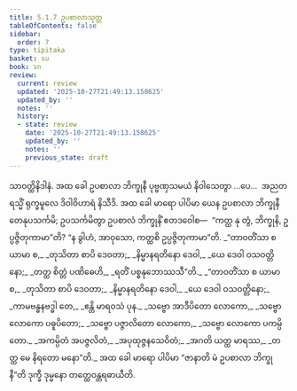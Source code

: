 ```yaml
---
title: 5.1.7 ဥပစာလာသုတ္တ
tableOfContents: false
sidebar:
  order: 7
type: tipitaka
basket: su
book: sn
review:
  current: review
  updated: '2025-10-27T21:49:13.158625'
  updated_by: ''
  notes: ''
  history:
  - state: review
    date: '2025-10-27T21:49:13.158625'
    updated_by: ''
    notes: ''
    previous_state: draft
---
```



<ReviewStatus review={frontmatter.review} showDetails={true} />

<HypothesisAnnotation frontmatter={frontmatter} />

<DynamicBreadcrumb />

<Division number="168" book="sn" e="ch" v="18" p="304">

<Paragraph number="978" book="sn">
သာဝတ္ထိနိဒါနံ. အထ ခေါ ဥပစာလာ ဘိက္ခုနီ ပုဗ္ဗဏှသမယံ နိဝါသေတွာ …ပေ…  အညတရသ္မိံ ရုက္ခမူလေ ဒိဝါဝိဟာရံ နိသီဒိ. အထ ခေါ မာရော ပါပိမာ ယေန ဥပစာလာ ဘိက္ခုနီ တေနုပသင်္ကမိ; ဥပသင်္ကမိတွာ ဥပစာလံ ဘိက္ခုနိံ ဧတဒဝေါစ—  “ကတ္ထ နု တွံ, ဘိက္ခုနိ, ဥပ္ပဇ္ဇိတုကာမာ”တိ? “န ခွါဟံ, အာဝုသော, ကတ္ထစိ ဥပ္ပဇ္ဇိတုကာမာ”တိ.
</Paragraph>

<Paragraph number="979" type="verses" book="sn">
_“တာဝတိံသာ စ ယာမာ စ,_  
_တုသိတာ စာပိ ဒေဝတာ;_  
_နိမ္မာနရတိနော ဒေဝါ,_  
_ယေ ဒေဝါ ဝသဝတ္တိနော;_  
_တတ္ထ စိတ္တံ ပဏိဓေဟိ,_  
_ရတိံ ပစ္စနုဘောဿသီ”တိ._  

</Paragraph>

<Paragraph number="980" type="verses" book="sn">
_“တာဝတိံသာ စ ယာမာ စ,_  
_တုသိတာ စာပိ ဒေဝတာ;_  
_နိမ္မာနရတိနော ဒေဝါ,_  
_ယေ ဒေဝါ ဝသဝတ္တိနော;_  
_ကာမဗန္ဓနဗဒ္ဓါ တေ,_  
_ဧန္တိ မာရဝသံ ပုန._  

</Paragraph>

<Paragraph number="981" type="verses" book="sn">
_သဗ္ဗော အာဒီပိတော လောကော,_  
_သဗ္ဗော လောကော ပဓူပိတော;_  
_သဗ္ဗော ပဇ္ဇာလိတော လောကော,_  
_သဗ္ဗော လောကော ပကမ္ပိတော._  

</Paragraph>

<Paragraph number="982" type="verses" book="sn">
_အကမ္ပိတံ အပဇ္ဇလိတံ,_  
_အပုထုဇ္ဇနသေဝိတံ;_  
_အဂတိ ယတ္ထ မာရဿ,_  
_တတ္ထ မေ နိရတော မနော”တိ._  

</Paragraph>

<Paragraph number="983" book="sn">
အထ ခေါ မာရော ပါပိမာ “ဇာနာတိ မံ ဥပစာလာ ဘိက္ခုနီ”တိ ဒုက္ခီ ဒုမ္မနော တတ္ထေဝန္တရဓာယီတိ.
</Paragraph>
</Division>